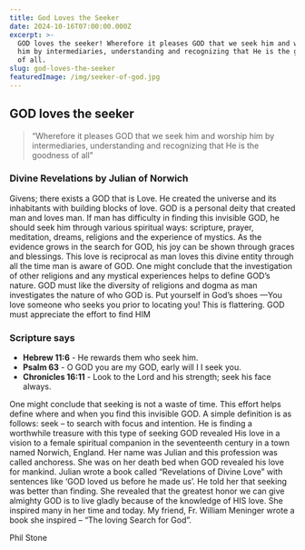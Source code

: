 ```yaml
---
title: God Loves the Seeker
date: 2024-10-16T07:00:00.000Z
excerpt: >-
  GOD loves the seeker! Wherefore it pleases GOD that we seek him and worship
  him by intermediaries, understanding and recognizing that He is the goodness
  of all.
slug: god-loves-the-seeker
featuredImage: /img/seeker-of-god.jpg
---
```


## GOD loves the seeker

> “Wherefore it pleases GOD that we seek him and worship him by intermediaries, understanding and recognizing that He is the goodness of all"

### Divine Revelations by Julian of Norwich

Givens; there exists a GOD that  is Love. He created the universe and its inhabitants with building blocks of love. GOD is a personal deity that created man and loves man. If man has difficulty in finding this invisible GOD, he should seek him through various spiritual ways: scripture, prayer, meditation, dreams, religions and the experience of mystics. As the evidence grows in the search for GOD, his joy can be shown through graces and blessings. This love is reciprocal as man loves this divine entity through all the time man is aware of GOD. One might conclude that the investigation of other religions and any mystical experiences helps to define GOD’s nature. GOD must like the diversity of religions and dogma as man investigates the nature of who GOD is. Put yourself in God’s shoes —You love someone who seeks you prior to locating you! This is flattering. GOD must appreciate the effort to find HIM

### Scripture says

* **Hebrew 11:6** - He rewards them who seek him.
* **Psalm 63** - O GOD you are my GOD, early will I I seek you.
* **Chronicles 16:11** - Look to the Lord and his strength; seek his face always.

One might conclude that seeking is not a waste of time. This effort helps define where and when you find this invisible GOD. A simple definition is as follows: seek – to search with focus and intention. He is finding a worthwhile treasure with this type of seeking GOD revealed His love in a vision to a female spiritual companion in the seventeenth century in a town named Norwich, England. Her name was Julian and this profession was called anchoress. She was on her death bed when GOD revealed his love for mankind. Julian wrote a book called “Revelations of Divine Love” with sentences like ‘GOD loved us before he made us’. He told her that seeking was better than finding. She revealed that the greatest honor we can give almighty GOD is to live gladly because of the knowledge of HIS love. She inspired many in her time and today. My friend, Fr. William Meninger wrote a book she inspired – “The loving Search for God”.

Phil Stone
